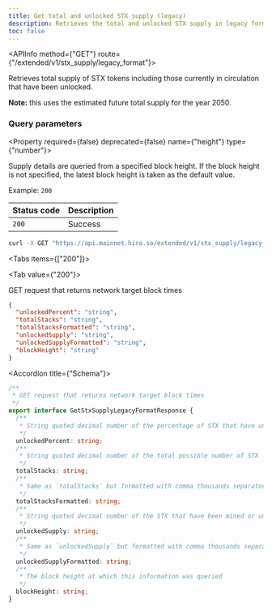 ```yaml
---
title: Get total and unlocked STX supply (legacy)
description: Retrieves the total and unlocked STX supply in legacy format 1.0 API.
toc: false
---
```



<Root>

<API>

<APIInfo method={"GET"} route={"/extended/v1/stx_supply/legacy_format"}>

Retrieves total supply of STX tokens including those currently in circulation that have been unlocked.

**Note:** this uses the estimated future total supply for the year 2050.

### Query parameters

<Property required={false} deprecated={false} name={"height"} type={"number"}>

Supply details are queried from a specified block height. If the block height is not specified, the latest block height is taken as the default value.

<span>Example:  `200`</span>

</Property>

| Status code | Description |
|:------------|:------------|
| `200`       | Success     |

</APIInfo>

<APIExample>

```bash title="Terminal"
curl -X GET "https://api.mainnet.hiro.so/extended/v1/stx_supply/legacy_format"
```

<Tabs items={["200"]}>

<Tab value={"200"}>

GET request that returns network target block times

```json title="Example response"
{
  "unlockedPercent": "string",
  "totalStacks": "string",
  "totalStacksFormatted": "string",
  "unlockedSupply": "string",
  "unlockedSupplyFormatted": "string",
  "blockHeight": "string"
}
```

<Accordions>

<Accordion title={"Schema"}>

```ts
/**
 * GET request that returns network target block times
 */
export interface GetStxSupplyLegacyFormatResponse {
  /**
   * String quoted decimal number of the percentage of STX that have unlocked
   */
  unlockedPercent: string;
  /**
   * String quoted decimal number of the total possible number of STX
   */
  totalStacks: string;
  /**
   * Same as `totalStacks` but formatted with comma thousands separators
   */
  totalStacksFormatted: string;
  /**
   * String quoted decimal number of the STX that have been mined or unlocked
   */
  unlockedSupply: string;
  /**
   * Same as `unlockedSupply` but formatted with comma thousands separators
   */
  unlockedSupplyFormatted: string;
  /**
   * The block height at which this information was queried
   */
  blockHeight: string;
}

```

</Accordion>

</Accordions>

</Tab>

</Tabs>

</APIExample>

</API>

</Root>
